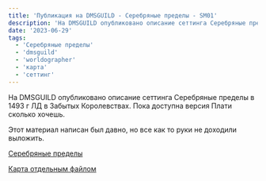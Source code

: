 ```yaml
---
title: 'Публикация на DMSGUILD - Серебряные пределы - SM01'
description: 'На DMSGUILD опубликовано описание сеттинга Серебряные пределы в 1493 г ЛД в Забытых Королевствах. Пока доступна версия Плати сколько хочешь.'
date: '2023-06-29'
tags:
  - 'Серебряные пределы'
  - 'dmsguild'
  - 'worldographer'
  - 'карта'
  - 'сеттинг'
---
```


На DMSGUILD опубликовано описание сеттинга Серебряные пределы в 1493 г ЛД в Забытых Королевствах. Пока доступна версия Плати сколько хочешь.

Этот материал написан был давно, но все как то руки не доходили выложить.

[Серебряные пределы](https://www.dmsguild.com/product/294523/--SM01)

[Карта отдельным файлом](https://1drv.ms/i/s%2521Atcrhwwo1lBA3ux0ral9BeUyjwkVRQ?e%253DJekbfg)
